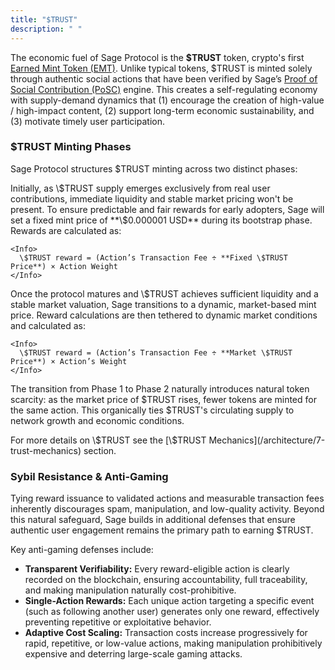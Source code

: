 ```yaml
---
title: "$TRUST"
description: " "
---
```


The economic fuel of Sage Protocol is the **\$TRUST** token, crypto's first [Earned Mint Token (EMT)](/introduction/3-emt). Unlike typical tokens, \$TRUST is minted solely through authentic social actions that have been verified by Sage’s [Proof of Social Contribution (PoSC)](/introduction/2-posc) engine. This creates a self-regulating economy with supply-demand dynamics that (1) encourage the creation of high-value / high-impact content, (2) support long-term economic sustainability, and (3) motivate timely user participation. 

### \$TRUST Minting Phases

Sage Protocol structures \$TRUST minting across two distinct phases:

<Steps>
  <Step title="Phase 1: Fixed Mint Price (Bootstrap Phase)" iconType="regular">
    Initially, as \$TRUST supply emerges exclusively from real user contributions, immediate liquidity and stable market pricing won't be present. To ensure predictable and fair rewards for early adopters, Sage will set a fixed mint price of **\$0.000001 USD** during its bootstrap phase. Rewards are calculated as:

    <Info>
      \$TRUST reward = (Action’s Transaction Fee ÷ **Fixed \$TRUST Price**) × Action Weight
    </Info>
  </Step>
  <Step title="Phase 2: Market-driven Mint Price">
    Once the protocol matures and \$TRUST achieves sufficient liquidity and a stable market valuation, Sage transitions to a dynamic, market-based mint price. Reward calculations are then tethered to dynamic market conditions and calculated as:

    <Info>
      \$TRUST reward = (Action’s Transaction Fee ÷ **Market \$TRUST Price**) × Action’s Weight
    </Info>
  </Step>
</Steps>

The transition from Phase 1 to Phase 2 naturally introduces natural token scarcity: as the market price of \$TRUST rises, fewer tokens are minted for the same action. This organically ties \$TRUST's circulating supply to network growth and economic conditions.

<Tip>
  For more details on \$TRUST see the [\$TRUST Mechanics](/architecture/7-trust-mechanics) section.
</Tip>

### Sybil Resistance & Anti-Gaming

Tying reward issuance to validated actions and measurable transaction fees inherently discourages spam, manipulation, and low-quality activity. Beyond this natural safeguard, Sage builds in additional defenses that ensure authentic user engagement remains the primary path to earning \$TRUST.

Key anti-gaming defenses include:

- **Transparent Verifiability:** Every reward-eligible action is clearly recorded on the blockchain, ensuring accountability, full traceability, and making manipulation naturally cost-prohibitive.
- **Single-Action Rewards:** Each unique action targeting a specific event (such as following another user) generates only one reward, effectively preventing repetitive or exploitative behavior.
- **Adaptive Cost Scaling:** Transaction costs increase progressively for rapid, repetitive, or low-value actions, making manipulation prohibitively expensive and deterring large-scale gaming attacks.